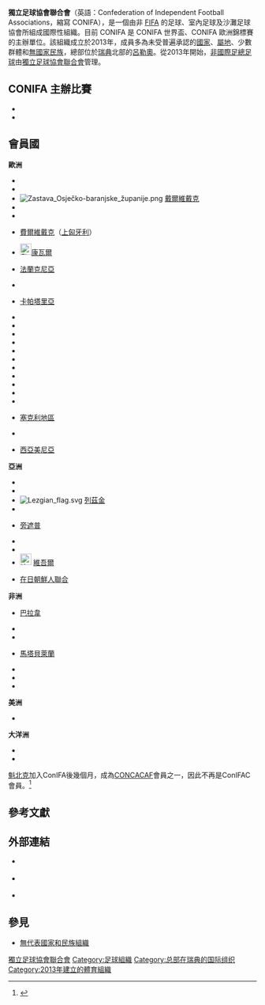 {{copyedit|time=2017-02-05T04:52:13+00:00}}
{{Infobox organization
|name=獨立足球協會聯合會
|image= <!-- 檔案不存在 [[File:Conifa_logo.jpg|File:Conifa logo.jpg]] -->
|size=100px
|formation=2013
|type=Federation of associations
|headquarters={{SWE}}[[呂勒奧|呂勒奧]]
|membership=45<ref name=member>{{cite web|title=Members|work=CONIFA|url=http://www.conifa.org/en/members|accessdate=2016-07-07|archive-date=2021-04-21|archive-url=https://web.archive.org/web/20210421053829/http://www.conifa.org/en/members/|dead-url=no}}</ref>
|leader_title=World President|leader_name=[[File:Flag_of_Norway.svg|20px]] Per-Anders Blind|website={{URL|http://www.conifa.org/}}
}}

'''獨立足球協會聯合會'''（英語：Confederation of Independent Football Associations，縮寫 CONIFA），是一個由非 [[FIFA|FIFA]] 的足球、室內足球及沙灘足球協會所組成國際性組織。目前 CONIFA 是 CONIFA 世界盃、CONIFA 歐洲錦標賽的主辦單位。該組織成立於2013年，成員多為未受普遍承認的[[國家|國家]]、[[屬地|屬地]]、少數群體和[[沒有國家的民族|無國家民族]]，總部位於[[瑞典|瑞典]]北部的[[呂勒奧|呂勒奧]]。從2013年開始，[[非國際足總足球|非國際足總足球]]由[[獨立足球協會聯合會|獨立足球協會聯合會]]管理。

== CONIFA 主辦比賽 ==
* {{link-en|ConIFA足球世界盃|ConIFA World Football Cup}}
* {{link-en|ConIFA足球歐洲盃|ConIFA European Football Cup}}

== 會員國 ==
{{As of|2017|1|12}}
{{col-start}}
{{col-3}} '''歐洲'''
*{{fb|Abkhazia}}
*{{fb|County of Nice}}
*[[File:Zastava_Osječko-baranjske_županije.png|border]] [[戴爾維戴克足球隊|戴爾維戴克]] 
*{{fb|Donetsk People's Republic}}
*{{fb|Isle of Man}} 
*{{flagicon image|Felvidek_(Upper_Hungary)_football_flag.png}} [[費爾維戴克國家足球隊|費爾維戴克]]（[[上匈牙利|上匈牙利]]）
*[[File:Flag_of_Cornwall.svg|23px]][[康瓦爾國家足球隊|康瓦爾]]
*{{flagicon|Franconia}} [[法蘭克尼亞國家足球隊|法蘭克尼亞]]
*{{fb|Greenland}}
*{{flagicon image|Flag of Transcarpathian Oblast.svg}} [[卡帕塔里亞足球隊|卡帕塔里亞]]  
*{{fb|Luhansk People's Republic}} 
*{{fb|Monaco}}
*{{fb|Nagorno-Karabakh}}
*{{fb|Northern Cyprus}}
*{{fb|Occitania}}
*{{fb|Padania}}
*{{fb|Raetia}}
*{{fb|Romani people}}
*{{fb|Sápmi}}
*{{fb|Skåneland}} 
*{{fb|South Ossetia}}
*{{flagicon image|Székelyzászló(SZNT).png}} [[塞克利地區國家足球隊|塞克利地區]]
*{{fb|Transnistria}}
*{{flagicon image|Westarmeniaflag.jpg}} [[西亞美尼亞國家足球隊|西亞美尼亞]]
{{col-3}} 
'''亞洲'''
*{{fb|Arameans Suryoye}}
*{{fb|Kurdistan}}
*[[File:Lezgian_flag.svg|border]] [[列茲金國家足球隊|列茲金]]
*{{fb|Ryukyu Kingdom}} 
*{{flagicon|Sikh Empire}} [[旁遮普足球隊|旁遮普]]
*{{flag|Tamil Eelam}}
*{{fb|Tibet}}
*[[File:Kokbayraq_flag.svg|23px]] [[維吾爾國家足球隊|維吾爾]]  
*{{flagicon|Korea|unification}} [[FC_Korea|在日朝鮮人聯合]]
'''非洲'''
*{{flagicon image|Flag of Ogaden National Liberation Front(2).svg}} [[巴拉韋|巴拉韋]] 
*{{fb|Chagos Islands}}
*{{fb|Darfur}}
*{{flagicon image|Matabeleland football flag.png}} [[馬塔貝萊蘭足球隊|馬塔貝萊蘭]]
*{{fb|Somaliland}}
*{{fb|Western Sahara}}
*{{fb|Zanzibar}}
{{col-3}} 
'''美洲'''
*{{fb|Cascadia}}
'''大洋洲'''
*{{fb|Kiribati}}
*{{fb|Tuvalu}}
{{col-end}}

[[魁北克|魁北克]]加入ConIFA後幾個月，成為[[中北美洲及加勒比海足球協會|CONCACAF]]會員之一，因此不再是ConIFAC會員。<ref>{{Cite web|url=http://lesquebecois.org/fr/contents/nouvelles/les-quebecois-sassocieront-a-la-federation-de-soccer-du-quebec-mais-la-selection-nationale-nira-pas-en-suede.html|title=Les Québécois s'associeront à la Fédération de soccer du Québec, mais la sélection nationale n'ira pas en Suède|accessdate=29 May 2014|author=<!--Staff writer(s); no by-line.-->|language=fr|archiveurl=https://web.archive.org/web/20140522041616/http://lesquebecois.org/fr/contents/nouvelles/les-quebecois-sassocieront-a-la-federation-de-soccer-du-quebec-mais-la-selection-nationale-nira-pas-en-suede.html|archivedate=2014-05-22|deadurl=yes}}</ref>

== 參考文獻 ==
{{Reflist}}

==外部連結==
* {{Official website|www.conifa.org}} {{en icon}}
* {{Facebook|ConIFA}} {{en icon}}
* {{Twitter}} {{en icon}}

==參見==

* [[無代表國家和民族組織|無代表國家和民族組織]]

{{國際足球}}
{{未獲國際普遍承認政治實體或非自治領土組織}}

{{DEFAULTSORT:CONIFA}}
[[Category:獨立足球協會聯合會|]]
[[Category:足球組織|Category:足球組織]]
[[Category:总部在瑞典的国际组织|Category:总部在瑞典的国际组织]]
[[Category:2013年建立的體育組織|Category:2013年建立的體育組織]]
